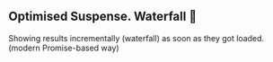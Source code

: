 
## Optimised Suspense. Waterfall 🌊

Showing results incrementally (waterfall) as soon as they got loaded. (modern Promise-based way)

<LinkList rootPath="/waterfall" />
